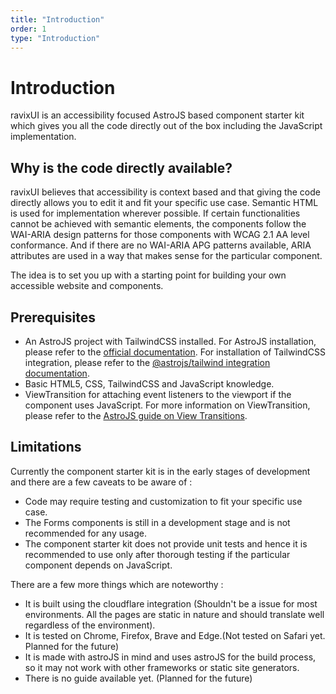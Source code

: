 ```yaml
---
title: "Introduction"
order: 1
type: "Introduction"
---
```


# Introduction

ravixUI is an accessibility focused AstroJS based component starter kit which gives you all the code directly out of the box including the JavaScript implementation.

## Why is the code directly available?

ravixUI believes that accessibility is context based and that giving the code directly allows you to edit it and fit your specific use case. Semantic HTML is used for implementation wherever possible. If certain functionalities cannot be achieved with semantic elements, the components follow the WAI-ARIA design patterns for those components with WCAG 2.1 AA level conformance. And if there are no WAI-ARIA APG patterns available, ARIA attributes are used in a way that makes sense for the particular component.

The idea is to set you up with a starting point for building your own accessible website and components.

## Prerequisites

- An AstroJS project with TailwindCSS installed. For AstroJS installation, please refer to the [official documentation](https://docs.astro.build/en/install/auto/). For installation of TailwindCSS integration, please refer to the [@astrojs/tailwind integration documentation](https://docs.astro.build/en/guides/integrations-guide/tailwind/).
- Basic HTML5, CSS, TailwindCSS and JavaScript knowledge.
- ViewTransition for attaching event listeners to the viewport if the component uses JavaScript. For more information on ViewTransition, please refer to the [AstroJS guide on View Transitions](https://docs.astro.build/en/guides/view-transitions/).

## Limitations

Currently the component starter kit is in the early stages of development and there are a few caveats to be aware of :

- Code may require testing and customization to fit your specific use case.
- The Forms components is still in a development stage and is not recommended for any usage.
- The component starter kit does not provide unit tests and hence it is recommended to use only after thorough testing if the particular component depends on JavaScript.

There are a few more things which are noteworthy :

- It is built using the cloudflare integration (Shouldn't be a issue for most environments. All the pages are static in nature and should translate well regardless of the environment).
- It is tested on Chrome, Firefox, Brave and Edge.(Not tested on Safari yet. Planned for the future)
- It is made with astroJS in mind and uses astroJS for the build process, so it may not work with other frameworks or static site generators.
- There is no guide available yet. (Planned for the future)
